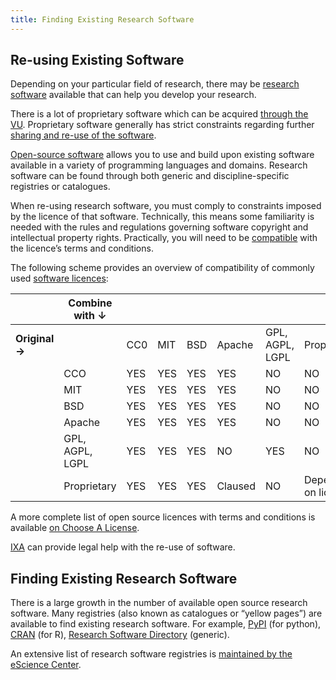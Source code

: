 ```yaml
---
title: Finding Existing Research Software
---
```


## Re-using Existing Software

Depending on your particular field of research, there may be [research software](../topics/research-software.qmd) available that can help you develop your research.

There is a lot of proprietary software which can be acquired [through the VU](https://services.vu.nl/esc?id=emp_taxonomy_topic&topic_id=2ef1fcee97fa0950e553359fe153af10). Proprietary software generally has strict constraints regarding further [sharing and re-use of the software](https://book.the-turing-way.org/reproducible-research/licensing.html).

[Open-source software](https://opensource.org/osd) allows you to use and build upon existing software available in a variety of programming languages and domains. Research software can be found through both generic and discipline-specific registries or catalogues.

When re-using research software, you must comply to constraints imposed by the licence of that software.
Technically, this means some familiarity is needed with the rules and regulations governing software copyright and intellectual property rights.
Practically, you will need to be [compatible](https://book.the-turing-way.org/reproducible-research/licensing/licensing-compatibility.html) with the licence's terms and conditions.

The following scheme provides an overview of compatibility of commonly used [software licences](../topics/software-licensing.qmd):

|                | Combine with ↓   |      |      |      |          |                  |                    |
|----------------|------------------|------|------|------|----------|------------------|--------------------|
| **Original →** |                  | CC0  | MIT  | BSD  | Apache   | GPL, AGPL, LGPL  | Proprietary        |
|                | CCO              | YES  | YES  | YES  | YES      | NO               | NO                 |
|                | MIT              | YES  | YES  | YES  | YES      | NO               | NO                 |
|                | BSD              | YES  | YES  | YES  | YES      | NO               | NO                 |
|                | Apache           | YES  | YES  | YES  | YES      | NO               | NO                 |
|                | GPL, AGPL, LGPL  | YES  | YES  | YES  | NO       | YES              | NO                 |
|                | Proprietary      | YES  | YES  | YES  | Claused  | NO               | Depends on licence |

A more complete list of open source licences with terms and conditions is available [on Choose A License](https://choosealicense.com/appendix/).

[IXA](https://www.ixa.nl/for-researchers/) can provide legal help with the re-use of software.

## Finding Existing Research Software

There is a large growth in the number of available open source research software.
Many registries (also known as catalogues or “yellow pages”) are available to find existing research software. For example, [PyPI](https://pypi.org/) (for python), [CRAN](https://cran.r-project.org/) (for R), [Research Software Directory](https://research-software-directory.org/) (generic).

An extensive list of research software registries is [maintained by the eScience Center](https://github.com/NLeSC/awesome-research-software-registries).
